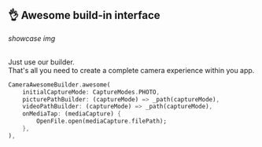 ## 👌 Awesome build-in interface

*showcase img*
<br><br>

Just use our builder. <br>
That's all you need to create a complete camera experience within you app.
```dart
CameraAwesomeBuilder.awesome(
    initialCaptureMode: CaptureModes.PHOTO,
    picturePathBuilder: (captureMode) => _path(captureMode),
    videoPathBuilder: (captureMode) => _path(captureMode),
    onMediaTap: (mediaCapture) {
        OpenFile.open(mediaCapture.filePath);
    },
),
```